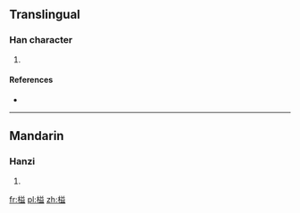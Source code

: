 ==Translingual==

===Han character===
{{Han char|rn=75|rad=木|as=10|sn=14|four=|canj=木廿金廿 (DTCT)}}

# {{defn|Han|sort=木10}}

====References====
* {{Han ref|kx=0542.220|dkj=15220|dj=0930.290|hdz=21266.020|uh=698F|ud=27023}}

----

==Mandarin==

===Hanzi===
{{cmn-hanzi|pin=[[yì]] ([[yi4]])|wg=i<sup>4</sup>}}

# {{defn|lang=cmn|sort=木10}}

[[fr:榏]]
[[pl:榏]]
[[zh:榏]]